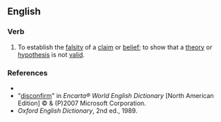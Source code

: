 ==English==

===Verb===
{{en-verb}}

# {{transitive}} To establish the [[falsity]] of a [[claim]] or [[belief]]; to show that a [[theory]] or [[hypothesis]] is not [[valid]].

===References===
*{{R:Dictionary.com}}
*"[http://encarta.msn.com/dictionary_/disconfirm.html disconfirm]" in ''Encarta® World English Dictionary'' [North American Edition] © & (P)2007 Microsoft Corporation.
*''Oxford English Dictionary'', 2nd ed., 1989.